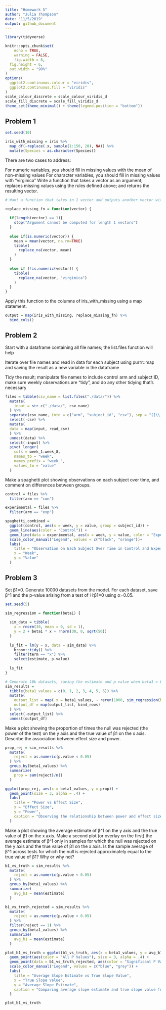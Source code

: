 ```yaml
---
title: "Homework 5"
author: "Julia Thompson"
date: "11/5/2019"
output: github_document
---
```


```r
library(tidyverse)

knitr::opts_chunk$set(
	echo = TRUE,
	warning = FALSE,
	fig.width = 8, 
  fig.height = 6,
  out.width = "90%"
)
options(
  ggplot2.continuous.colour = "viridis",
  ggplot2.continuous.fill = "viridis"
)
scale_colour_discrete = scale_colour_viridis_d
scale_fill_discrete = scale_fill_viridis_d
theme_set(theme_minimal() + theme(legend.position = "bottom"))
```

## Problem 1

```r
set.seed(10)

iris_with_missing = iris %>% 
  map_df(~replace(.x, sample(1:150, 20), NA)) %>%
  mutate(Species = as.character(Species))
```

There are two cases to address:

For numeric variables, you should fill in missing values with the mean of non-missing values
For character variables, you should fill in missing values with "virginica"
Write a function that takes a vector as an argument; replaces missing values using the rules defined above; and returns the resulting vector. 

```r
# Want a function that takes in 1 vector and outputs another vector with missing values replaced

replace_missing_fn = function(vector) {
  
  if(length(vector) == 1){
    stop("Argument cannot be computed for length 1 vectors")
  }
  
  else if(is.numeric(vector)) {
    mean = mean(vector, na.rm=TRUE)
    tibble(
      replace_na(vector, mean)
    )
  }
  
  else if (!is.numeric(vector)) {
    tibble(
      replace_na(vector, "virginica")
    )
  }
}

```

Apply this function to the columns of iris_with_missing using a map statement.

```r
output = map(iris_with_missing, replace_missing_fn) %>% 
  bind_cols()
```

## Problem 2

Start with a dataframe containing all file names; the list.files function will help

Iterate over file names and read in data for each subject using purrr::map and saving the result as a new variable in the dataframe

Tidy the result; manipulate file names to include control arm and subject ID, make sure weekly observations are “tidy”, and do any other tidying that’s necessary

```r
files = tibble(csv_name = list.files("./data/")) %>% 
  mutate(
    input = str_c("./data/", csv_name)
  ) %>% 
  separate(csv_name, into = c("arm", "subject_id", "csv"), sep = "([\\_\\.])") %>% 
  select(-csv) %>% 
  mutate(
  data = map(input, read_csv)
  ) %>% 
  unnest(data) %>% 
  select(-input) %>% 
  pivot_longer(
    cols = week_1:week_8,
    names_to = "week",
    names_prefix = "week_",
    values_to = "value"
  ) 
```

Make a spaghetti plot showing observations on each subject over time, and comment on differences between groups.

```r
control = files %>% 
  filter(arm == "con")

experimental = files %>% 
  filter(arm == "exp")

spaghetti_combined = 
  ggplot(control, aes(x = week, y = value, group = subject_id)) +
  geom_line(aes(color = "Control")) +
  geom_line(data = experimental, aes(x = week, y = value, color = "Experimental"))+
  scale_color_manual("Legend", values = c("black", "orange"))+
  labs(
    title = "Observation on Each Subject Over Time in Control and Experimental Groups",
    x = "Week",
    y = "Value"
  )

```

## Problem 3

Set β1=0. Generate 10000 datasets from the model. For each dataset, save β^1 and the p-value arising from a test of H:β1=0 using α=0.05. 

```r
set.seed(5)

sim_regression = function(beta1) {
  
  sim_data = tibble(
    x = rnorm(30, mean = 0, sd = 1),
    y = 2 + beta1 * x + rnorm(30, 0, sqrt(50))
  )
  
  ls_fit = lm(y ~ x, data = sim_data) %>% 
    broom::tidy() %>% 
    filter(term == "x") %>% 
    select(estimate, p.value)
  
  ls_fit
}

# Generate 10k datasets, saving the estimate and p value when beta1 = 0 to 6
sim_results = 
  tibble(beta1_values = c(0, 1, 2, 3, 4, 5, 6)) %>% 
  mutate(
    output_list = map(.x = beta1_values, ~ rerun(1000, sim_regression(beta1 = .x))),
    output_df = map(output_list, bind_rows)
  ) %>% 
  select(-output_list) %>% 
  unnest(output_df)

```

Make a plot showing the proportion of times the null was rejected (the power of the test) on the y axis and the true value of β1 on the x axis. Describe the association between effect size and power.

```r
prop_rej = sim_results %>% 
  mutate(
    reject = as.numeric(p.value < 0.05)
  ) %>% 
  group_by(beta1_values) %>% 
  summarize(
    prop = sum(reject)/n()
  )

ggplot(prop_rej, aes(x = beta1_values, y = prop)) +
  geom_point(size = 3, alpha = .4) +
  labs(
    title = "Power vs Effect Size",
    x = "Effect Size",
    y = "Power",
    caption = "Observing the relationship between power and effect size using simulations"
  )
```

Make a plot showing the average estimate of β^1 on the y axis and the true value of β1 on the x axis. Make a second plot (or overlay on the first) the average estimate of β^1 only in samples for which the null was rejected on the y axis and the true value of β1 on the x axis. Is the sample average of β^1 across tests for which the null is rejected approximately equal to the true value of β1? Why or why not?

```r
b1_vs_truth = sim_results %>% 
  mutate(
    reject = as.numeric(p.value < 0.05)
  ) %>% 
  group_by(beta1_values) %>% 
  summarize(
    avg_b1 = mean(estimate)
  )

b1_vs_truth_rejected = sim_results %>% 
  mutate(
    reject = as.numeric(p.value < 0.05)
  ) %>% 
  filter(reject == 1) %>% 
  group_by(beta1_values) %>% 
  summarize(
    avg_b1 = mean(estimate)
  )

plot_b1_vs_truth = ggplot(b1_vs_truth, aes(x = beta1_values, y = avg_b1)) +
  geom_point(aes(color = "All P Values"), size = 3, alpha = .4) +
  geom_point(data = b1_vs_truth_rejected, aes(color = "Significant P Values"), size = 3, alpha = .6) +
  scale_color_manual("Legend", values = c("blue", "grey")) +
  labs(
    title = "Average Slope Estimate vs True Slope Value",
    x = "True Slope Value",
    y = "Average Slope Estimate",
    caption = "Comparing average slope estimate and true slope value for all p values and for only significant p values"
  )

plot_b1_vs_truth
```


